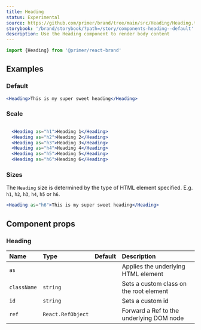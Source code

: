 ```yaml
---
title: Heading
status: Experimental
source: https://github.com/primer/brand/tree/main/src/Heading/Heading.tsx
storybook: '/brand/storybook/?path=/story/components-heading--default'
description: Use the Heading component to render body content
---
```



```js
import {Heading} from '@primer/react-brand'
```

## Examples

### Default

```jsx live
<Heading>This is my super sweet heading</Heading>
```

### Scale

```jsx live

  <Heading as="h1">Heading 1</Heading>
  <Heading as="h2">Heading 2</Heading>
  <Heading as="h3">Heading 3</Heading>
  <Heading as="h4">Heading 4</Heading>
  <Heading as="h5">Heading 5</Heading>
  <Heading as="h6">Heading 6</Heading>

```

### Sizes

The `Heading` size is determined by the type of HTML element specified. E.g. `h1`, `h2`, `h3`, `h4`, `h5` or `h6`.

```jsx live
<Heading as="h6">This is my super sweet heading</Heading>
```

## Component props

### Heading

| Name        | Type                                                   |                     Default                      | Description                              |
| :---------- | :----------------------------------------------------- | :----------------------------------------------: | :--------------------------------------- |
| `as`        | <PropTableValues values={HeadingTags} addLineBreaks /> | <PropTableValues values={[defaultHeadingTag]} /> | Applies the underlying HTML element      |
| `className` | `string`                                               |                                                  | Sets a custom class on the root element  |
| `id`        | `string`                                               |                                                  | Sets a custom id                         |
| `ref`       | `React.RefObject`                                      |                                                  | Forward a Ref to the underlying DOM node |
